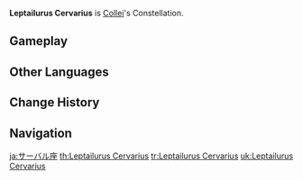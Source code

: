 {{Constellation Overview Infobox
|title     = Leptailurus Cervarius
|character = Collei
|meaning   = Serval
}}
'''Leptailurus Cervarius''' is [[Collei]]'s Constellation.

==Gameplay==
{{Constellation Table|Collei}}

==Other Languages==
{{Other Languages
|en      = Leptailurus Cervarius
|en_lang = la
|en_tl   = {{w|Serval}}
|zhs     = 薮猫座
|zhs_rm  = Sǒumāo-zuò
|zht     = 藪貓座
|zht_rm  = Sǒumāo-zuò
|zh_tl   = Serval Constellation
|ja      = サーバル座
|ja_rm   = Saabaru-za
|ja_tl   = Serval Constellation
|ko      = 서벌자리
|ko_rm   = Seobeol-jari
|ko_tl   = Serval Constellation
|es      = Leptailurus Cervarius
|fr      = Leptailurus Cervarius
|ru      = Сервал
|ru_tl   = Serval
|th      = Leptailurus Cervarius
|vi      = {{tt|Cung|宮}} {{tt|Tẩu Miêu|藪貓}}
|vi_tl   = Serval Constellation{{Sino|vi|part=1}}
|de      = Leptailurus Cervarius
|id      = Leptailurus Cervarius
|pt      = Leptailurus Cervarius
|tr      = Nazlı Serval
|tr_tl   = 
|it      = Leptailurus Cervarius
}}

==Change History==
{{Change History|3.0}}

==Navigation==
{{Constellation Navbox}}

[[ja:サーバル座]]
[[th:Leptailurus Cervarius]]
[[tr:Leptailurus Cervarius]]
[[uk:Leptailurus Cervarius]]